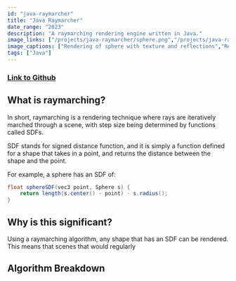 ```yaml
---
id: "java-raymarcher"
title: "Java Raymarcher"
date_range: "2023"
description: "A raymarching rendering engine written in Java."
image_links: ["/projects/java-raymarcher/sphere.png","/projects/java-raymarcher/sine.png", "/projects/java-raymarcher/demo1.gif"]
image_captions: ["Rendering of sphere with texture and reflections","Rendering of sphere sdf with a sine displacement","Raymarcher real-time demo"]
tags: ["Java"]
---
```


### [Link to Github](https://github.com/zanbowie138/Java-Raymarcher)

## What is raymarching?
In short, raymarching is a rendering technique where rays are iteratively marched through a scene, with step size being determined by functions called SDFs.

SDF stands for signed distance function, and it is simply a function defined for a shape that takes in a point, and returns the distance between the shape and the point.

For example, a sphere has an SDF of:
```java
float sphereSDF(vec3 point, Sphere s) {
    return length(s.center() - point) - s.radius();
}
```

## Why is this significant?
Using a raymarching algorithm, any shape that has an SDF can be rendered. This means that scenes that would regularly  


## Algorithm Breakdown

